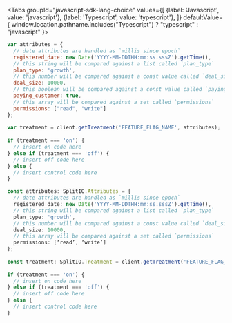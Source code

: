 
<Tabs
  groupId="javascript-sdk-lang-choice"
  values={[
    {label: 'Javascript', value: 'javascript'},
    {label: 'Typescript', value: 'typescript'},
  ]} defaultValue={ window.location.pathname.includes("Typescript") ? "typescript" : "javascript" }>
  <TabItem value="javascript">

```javascript
var attributes = {
  // date attributes are handled as `millis since epoch`
  registered_date: new Date('YYYY-MM-DDTHH:mm:ss.sssZ').getTime(),
  // this string will be compared against a list called `plan_type`
  plan_type: 'growth',
  // this number will be compared against a const value called `deal_size`
  deal_size: 10000,
  // this boolean will be compared against a const value called `paying_customer`
  paying_customer: true,
  // this array will be compared against a set called `permissions`
  permissions: ["read", "write"]
};
 
var treatment = client.getTreatment('FEATURE_FLAG_NAME', attributes);
 
if (treatment === 'on') {
  // insert on code here
} else if (treatment === 'off') {
  // insert off code here
} else {
  // insert control code here
}
```

  </TabItem>
  <TabItem value="typescript">

```typescript
const attributes: SplitIO.Attributes = {
  // date attributes are handled as `millis since epoch`
  registered_date: new Date('YYYY-MM-DDTHH:mm:ss.sssZ').getTime(),
  // this string will be compared against a list called `plan_type`
  plan_type: 'growth',
  // this number will be compared against a const value called `deal_size`
  deal_size: 10000,
  // this array will be compared against a set called `permissions`
  permissions: [‘read’, ‘write’]
};
 
const treatment: SplitIO.Treatment = client.getTreatment('FEATURE_FLAG_NAME', attributes);
 
if (treatment === 'on') {
  // insert on code here
} else if (treatment === 'off') {
  // insert off code here
} else {
  // insert control code here
}
```

  </TabItem>
</Tabs>